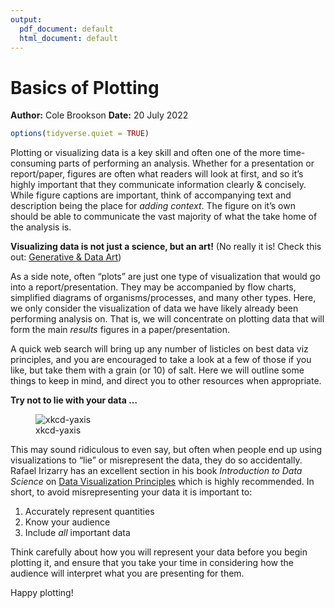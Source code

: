 ```yaml
---
output:
  pdf_document: default
  html_document: default
---
```

# Basics of Plotting
**Author:** Cole Brookson
**Date:** 20 July 2022

```r
options(tidyverse.quiet = TRUE)
```

Plotting or visualizing data is a key skill and often one of the more time-consuming parts of performing an analysis. Whether for a presentation or report/paper, figures are often what readers will look at first, and so it's highly important that they communicate information clearly & concisely. While figure captions are important, think of accompanying text and description being the place for *adding context*. The figure on it's own should be able to communicate the vast majority of what the take home of the analysis is. 

**Visualizing data is not just a science, but an art!** (No really it is! Check this out: [Generative & Data Art](https://variable.io/generative-and-data-art/))

As a side note, often "plots" are just one type of visualization that would go into a report/presentation. They may be accompanied by flow charts, simplified diagrams of organisms/processes, and many other types. Here, we only consider the visualization of data we have likely already been performing analysis on. That is, we will concentrate on plotting data that will form the main *results* figures in a paper/presentation. 

A quick web search will bring up any number of listicles on best data viz principles, and you are encouraged to take a look at a few of those if you like, but take them with a grain (or 10) of salt. Here we will outline some things to keep in mind, and direct you to other resources when appropriate. 

**Try not to lie with your data ...**

![xkcd-yaxis](img/y_axis.png)

This may sound ridiculous to even say, but often when people end up using visualizations to "lie" or misrepresent the data, they do so accidentally. Rafael Irizarry has an excellent section in his book *Introduction to Data Science* on [Data Visualization Principles](https://rafalab.github.io/dsbook/data-visualization-principles.html) which is highly recommended. In short, to avoid misrepresenting your data it is important to:

1. Accurately represent quantities
2. Know your audience
3. Include *all* important data

Think carefully about how you will represent your data before you begin plotting it, and ensure that you take your time in considering how the audience will interpret what you are presenting for them. 

Happy plotting!


